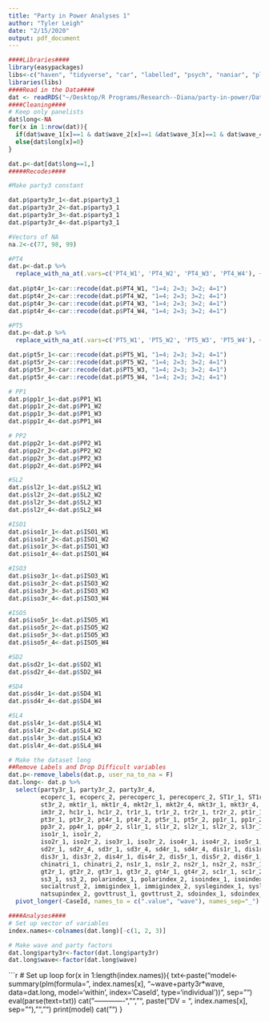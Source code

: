 ```yaml
---
title: "Party in Power Analyses 1"
author: "Tyler Leigh"
date: "2/15/2020"
output: pdf_document
---
```


```r
####Libraries####
library(easypackages)
libs<-c("haven", "tidyverse", "car", "labelled", "psych", "naniar", "plm")
libraries(libs)
####Read in the Data####
dat <- readRDS("~/Desktop/R Programs/Research--Diana/party-in-power/Data/Amerispeak/waves1234all.rds")
####Cleaning####
# Keep only panelists
dat$long<-NA
for(x in 1:nrow(dat)){
  if(dat$wave_1[x]==1 & dat$wave_2[x]==1 &dat$wave_3[x]==1 & dat$wave_4[x]==1) {dat$long[x]=1}
  else{dat$long[x]=0}
}

dat.p<-dat[dat$long==1,]
#####Recodes####

#Make party3 constant

dat.p$party3r_1<-dat.p$party3_1
dat.p$party3r_2<-dat.p$party3_1
dat.p$party3r_3<-dat.p$party3_1
dat.p$party3r_4<-dat.p$party3_1

#Vectors of NA
na.2<-c(77, 98, 99)

#PT4
dat.p<-dat.p %>%
  replace_with_na_at(.vars=c('PT4_W1', 'PT4_W2', 'PT4_W3', 'PT4_W4'), ~.x %in% na.2)
  
dat.p$pt4r_1<-car::recode(dat.p$PT4_W1, "1=4; 2=3; 3=2; 4=1")
dat.p$pt4r_2<-car::recode(dat.p$PT4_W2, "1=4; 2=3; 3=2; 4=1")
dat.p$pt4r_3<-car::recode(dat.p$PT4_W3, "1=4; 2=3; 3=2; 4=1")
dat.p$pt4r_4<-car::recode(dat.p$PT4_W4, "1=4; 2=3; 3=2; 4=1")

#PT5
dat.p<-dat.p %>%
  replace_with_na_at(.vars=c('PT5_W1', 'PT5_W2', 'PT5_W3', 'PT5_W4'), ~.x %in% na.2)

dat.p$pt5r_1<-car::recode(dat.p$PT5_W1, "1=4; 2=3; 3=2; 4=1")
dat.p$pt5r_2<-car::recode(dat.p$PT5_W2, "1=4; 2=3; 3=2; 4=1")
dat.p$pt5r_3<-car::recode(dat.p$PT5_W3, "1=4; 2=3; 3=2; 4=1")
dat.p$pt5r_4<-car::recode(dat.p$PT5_W4, "1=4; 2=3; 3=2; 4=1")

# PP1
dat.p$pp1r_1<-dat.p$PP1_W1
dat.p$pp1r_2<-dat.p$PP1_W2
dat.p$pp1r_3<-dat.p$PP1_W3
dat.p$pp1r_4<-dat.p$PP1_W4

# PP2
dat.p$pp2r_1<-dat.p$PP2_W1
dat.p$pp2r_2<-dat.p$PP2_W2
dat.p$pp2r_3<-dat.p$PP2_W3
dat.p$pp2r_4<-dat.p$PP2_W4

#SL2
dat.p$sl2r_1<-dat.p$SL2_W1
dat.p$sl2r_2<-dat.p$SL2_W2
dat.p$sl2r_3<-dat.p$SL2_W3
dat.p$sl2r_4<-dat.p$SL2_W4

#ISO1
dat.p$iso1r_1<-dat.p$ISO1_W1
dat.p$iso1r_2<-dat.p$ISO1_W2
dat.p$iso1r_3<-dat.p$ISO1_W3
dat.p$iso1r_4<-dat.p$ISO1_W4

#ISO3
dat.p$iso3r_1<-dat.p$ISO3_W1
dat.p$iso3r_2<-dat.p$ISO3_W2
dat.p$iso3r_3<-dat.p$ISO3_W3
dat.p$iso3r_4<-dat.p$ISO3_W4

#ISO5
dat.p$iso5r_1<-dat.p$ISO5_W1
dat.p$iso5r_2<-dat.p$ISO5_W2
dat.p$iso5r_3<-dat.p$ISO5_W3
dat.p$iso5r_4<-dat.p$ISO5_W4

#SD2
dat.p$sd2r_1<-dat.p$SD2_W1
dat.p$sd2r_4<-dat.p$SD2_W4

#SD4
dat.p$sd4r_1<-dat.p$SD4_W1
dat.p$sd4r_4<-dat.p$SD4_W4

#SL4
dat.p$sl4r_1<-dat.p$SL4_W1
dat.p$sl4r_2<-dat.p$SL4_W2
dat.p$sl4r_3<-dat.p$SL4_W3
dat.p$sl4r_4<-dat.p$SL4_W4

# Make the dataset long
##Remove Labels and Drop Difficult variables
dat.p<-remove_labels(dat.p, user_na_to_na = F)
dat.long<- dat.p %>%
  select(party3r_1, party3r_2, party3r_4, 
         ecoperc_1, ecoperc_2, perecoperc_1, perecoperc_2, ST1r_1, ST1r_2, st2r_1, st2r_2, st3r_1,
         st3r_2, mkt1r_1, mkt1r_4, mkt2r_1, mkt2r_4, mkt3r_1, mkt3r_4, im1r_1, im1r_2, im3r_1, 
         im3r_2, hc1r_1, hc1r_2, tr1r_1, tr1r_2, tr2r_1, tr2r_2, pt1r_1, pt1r_2, pt2r_1, pt2r_2,
         pt3r_1, pt3r_2, pt4r_1, pt4r_2, pt5r_1, pt5r_2, pp1r_1, pp1r_2, pp2r_1, pp2r_2, pp3r_1,
         pp3r_2, pp4r_1, pp4r_2, sl1r_1, sl1r_2, sl2r_1, sl2r_2, sl3r_1, sl3r_2, sl4r_1, sl4r_2, 
         iso1r_1, iso1r_2,
         iso2r_1, iso2r_2, iso3r_1, iso3r_2, iso4r_1, iso4r_2, iso5r_1, iso5r_2, sd1r_1, sd1r_4,
         sd2r_1, sd2r_4, sd3r_1, sd3r_4, sd4r_1, sd4r_4, dis1r_1, dis1r_2, dis2r_1, dis2r_2, 
         dis3r_1, dis3r_2, dis4r_1, dis4r_2, dis5r_1, dis5r_2, dis6r_1, dis6r_2, dis7r_1, dis7r_2,
         chinatri_1, chinatri_2, ns1r_1, ns1r_2, ns2r_1, ns2r_2, ns3r_1, ns3r_2, gt1r_1, gt1r_2,
         gt2r_1, gt2r_2, gt3r_1, gt3r_2, gt4r_1, gt4r_2, sc1r_1, sc1r_2, ss1_1, ss1_2, ss2_1, ss2_2,
         ss3_1, ss3_2, polarindex_1, polarindex_2, isoindex_1, isoindex_2, socialtrust_1, 
         socialtrust_2, immigindex_1, immigindex_2, syslegindex_1, syslegindex_2, natsupindex_1,
         natsupindex_2, govttrust_1, govttrust_2, sdoindex_1, sdoindex_4, CaseId) %>%
  pivot_longer(-CaseId, names_to = c(".value", "wave"), names_sep="_")

####Analyses####
# Set up vector of variables
index.names<-colnames(dat.long)[-c(1, 2, 3)]

# Make wave and party factors
dat.long$party3r<-factor(dat.long$party3r)
dat.long$wave<-factor(dat.long$wave)
```

```r
# Set up loop 
for(x in 1:length(index.names)){
  txt<-paste("model<-summary(plm(formula=", index.names[x], "~wave+party3r*wave, data=dat.long, model='within', index='CaseId', type='individual'))", sep="")
  eval(parse(text=txt))
  cat("-------------", "\n", "\n", paste("DV = ", index.names[x], sep=""), "\n", "\n")
  print(model)
  cat("\n")
}

